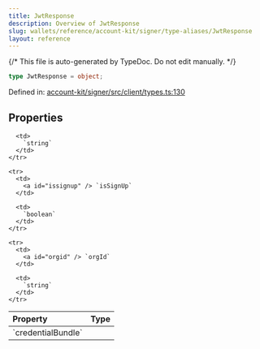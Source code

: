 ```yaml
---
title: JwtResponse
description: Overview of JwtResponse
slug: wallets/reference/account-kit/signer/type-aliases/JwtResponse
layout: reference
---
```


{/* This file is auto-generated by TypeDoc. Do not edit manually. */}

```ts
type JwtResponse = object;
```

Defined in: [account-kit/signer/src/client/types.ts:130](https://github.com/alchemyplatform/aa-sdk/blob/153785ddc87beb160382c2bae7dbafa4a66ade9a/account-kit/signer/src/client/types.ts#L130)

## Properties

<table>
  <thead>
    <tr>
      <th align="left">Property</th>
      <th align="left">Type</th>
    </tr>
  </thead>

  <tbody>
    <tr>
      <td>
        <a id="credentialbundle" /> `credentialBundle`
      </td>

      <td>
        `string`
      </td>
    </tr>

    <tr>
      <td>
        <a id="issignup" /> `isSignUp`
      </td>

      <td>
        `boolean`
      </td>
    </tr>

    <tr>
      <td>
        <a id="orgid" /> `orgId`
      </td>

      <td>
        `string`
      </td>
    </tr>

  </tbody>
</table>
